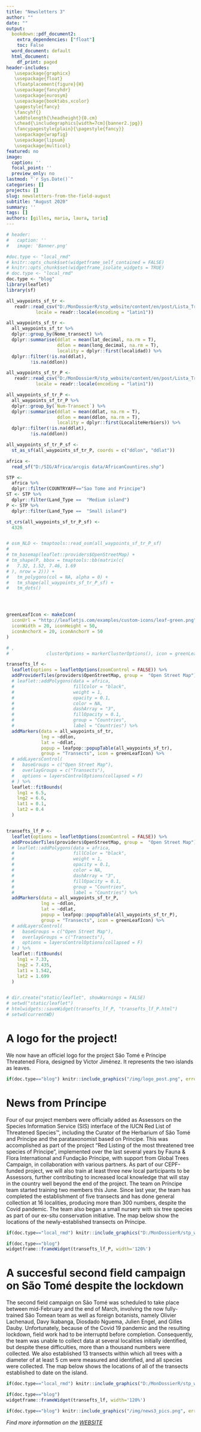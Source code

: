```yaml
---
title: "Newsletters 3"
author: ""
date: ""
output: 
  bookdown::pdf_document2:
    extra_dependencies: ["float"]
    toc: False
  word_document: default
  html_document:
    df_print: paged
header-includes: 
   \usepackage{graphicx}
   \usepackage{float}
   \floatplacement{figure}{H}
   \usepackage{fancyhdr}
   \usepackage{eurosym}
   \usepackage{booktabs,xcolor}
   \pagestyle{fancy}
   \fancyhf{}
   \addtolength{\headheight}{0.cm}
   \chead{\includegraphics[width=7cm]{banner2.jpg}}
   \fancypagestyle{plain}{\pagestyle{fancy}}
   \usepackage{wrapfig}
   \usepackage{lipsum}
   \usepackage{multicol}
featured: no
image:
  caption: ''
  focal_point: ''
  preview_only: no
lastmod: "`r Sys.Date()`"
categories: []
projects: []
slug: newsletters-from-the-field-august
subtitle: "August 2020"
summary: ''
tags: []
authors: [gilles, maria, laura, tariq]
---
```


\vspace{-28truemm}

```r

# header:
#   caption: ''
#   image: 'Banner.png'

#doc.type <- "local_rmd"
# knitr::opts_chunk$set(widgetframe_self_contained = FALSE)
# knitr::opts_chunk$set(widgetframe_isolate_widgets = TRUE)
# doc.type <- "local_rmd"
doc.type <- "blog"
library(leaflet)
library(sf)

```


```r

all_waypoints_sf_tr <- 
   readr::read_csv("D:/MonDossierR/stp_website/content/en/post/Lista_Transecto_ST.csv", 
           locale = readr::locale(encoding = "latin1"))

all_waypoints_sf_tr <- 
  all_waypoints_sf_tr %>% 
  dplyr::group_by(Nome_transect) %>% 
  dplyr::summarise(ddlat = mean(lat_decimal, na.rm = T),
                   ddlon = mean(long_decimal, na.rm = T),
                   locality = dplyr::first(localidad)) %>% 
  dplyr::filter(!is.na(ddlat), 
         !is.na(ddlon))

all_waypoints_sf_tr_P <- 
   readr::read_csv("D:/MonDossierR/stp_website/content/en/post/Lista_Transecto_P.csv", 
           locale = readr::locale(encoding = "latin1"))

all_waypoints_sf_tr_P <- 
  all_waypoints_sf_tr_P %>% 
  dplyr::group_by(`Num-Transect`) %>% 
  dplyr::summarise(ddlat = mean(ddlat, na.rm = T),
                   ddlon = mean(ddlon, na.rm = T),
                   locality = dplyr::first(LocaliteHerbiers)) %>% 
  dplyr::filter(!is.na(ddlat), 
         !is.na(ddlon))

all_waypoints_sf_tr_P_sf <- 
  st_as_sf(all_waypoints_sf_tr_P, coords = c("ddlon", "ddlat"))

africa <- 
  read_sf("D:/SIG/Africa/arcgis data/AfricanCountires.shp")

STP <- 
  africa %>% 
  dplyr::filter(COUNTRYAFF=="Sao Tome and Principe")
ST <- STP %>% 
  dplyr::filter(Land_Type ==  "Medium island")
P <- STP %>% 
  dplyr::filter(Land_Type ==  "Small island")

st_crs(all_waypoints_sf_tr_P_sf) <- 
  4326


# osm_NLD <- tmaptools::read_osm(all_waypoints_sf_tr_P_sf)
# 
# tm_basemap(leaflet::providers$OpenStreetMap) +
# tm_shape(P, bbox = tmaptools::bb(matrix(c(
#   7.32, 1.52, 7.46, 1.69
# ), nrow = 2))) +
#   tm_polygons(col = NA, alpha = 0) +
#   tm_shape(all_waypoints_sf_tr_P_sf) +
#   tm_dots()




greenLeafIcon <- makeIcon(
  iconUrl = "http://leafletjs.com/examples/custom-icons/leaf-green.png",
  iconWidth = 20, iconHeight = 50,
  iconAnchorX = 20, iconAnchorY = 50
)

# ,
#              clusterOptions = markerClusterOptions(), icon = greenLeafIcon

transefts_lf <- 
  leaflet(options = leafletOptions(zoomControl = FALSE)) %>% 
  addProviderTiles(providers$OpenStreetMap, group =  "Open Street Map") %>%
  # leaflet::addPolygons(data = africa, 
  #                      fillColor = "black",
  #                      weight = 1,
  #                      opacity = 0.1,
  #                      color = NA,
  #                      dashArray = "3",
  #                      fillOpacity = 0.1, 
  #                      group = "Countries",
  #                      label = "Countries") %>%
  addMarkers(data = all_waypoints_sf_tr, 
             lng = ~ddlon,
             lat = ~ddlat,
             popup = leafpop::popupTable(all_waypoints_sf_tr), 
             group = "Transects", icon = greenLeafIcon) %>% 
  # addLayersControl(
  #   baseGroups = c("Open Street Map"),
  #   overlayGroups = c("Transects"),
  #   options = layersControlOptions(collapsed = F)
  # ) %>% 
  leaflet::fitBounds(
    lng1 = 6.5,
    lng2 = 6.6,
    lat1 = 0.1,
    lat2 = 0.4
  )


transefts_lf_P <- 
  leaflet(options = leafletOptions(zoomControl = FALSE)) %>% 
  addProviderTiles(providers$OpenStreetMap, group =  "Open Street Map") %>%
  # leaflet::addPolygons(data = africa, 
  #                      fillColor = "black",
  #                      weight = 1,
  #                      opacity = 0.1,
  #                      color = NA,
  #                      dashArray = "3",
  #                      fillOpacity = 0.1, 
  #                      group = "Countries",
  #                      label = "Countries") %>%
  addMarkers(data = all_waypoints_sf_tr_P, 
             lng = ~ddlon,
             lat = ~ddlat,
             popup = leafpop::popupTable(all_waypoints_sf_tr_P), 
             group = "Transects", icon = greenLeafIcon) %>% 
  # addLayersControl(
  #   baseGroups = c("Open Street Map"),
  #   overlayGroups = c("Transects"),
  #   options = layersControlOptions(collapsed = F)
  # ) %>% 
  leaflet::fitBounds(
    lng1 = 7.33,
    lng2 = 7.435,
    lat1 = 1.542,
    lat2 = 1.699
  )


# dir.create("static/leaflet", showWarnings = FALSE)
# setwd("static/leaflet")
# htmlwidgets::saveWidget(transefts_lf_P, "transefts_lf_P.html")
# setwd(currentWD)

```


\begin{multicols}{2}
  \null \vfill
\section{A logo for the project!}
We now have an officiel logo for the project São Tomé e Príncipe Threatened Flora, designed by Victor Jiménez. It represents the two islands as leaves.
  \vfill \null

\columnbreak
  \null \vfill
  \null \vfill
  \null \vfill
  \null \vfill
  \null \hfill
  \null \hfill
  \centering
  \includegraphics[width=.25\textwidth]{D:/MonDossierR/stp_website/static/img/logo_proj.png}
  \vfill \null


\end{multicols}



# A logo for the project!
We now have an officiel logo for the project São Tomé e Príncipe Threatened Flora, designed by Victor Jiménez. It represents the two islands as leaves.



```r

if(doc.type=="blog") knitr::include_graphics("/img/logo_post.png", error = FALSE)
```


\vspace{-18truemm}

# News from Príncipe

Four of our project members were officially added as Assessors on the Species Information Service (SIS) interface of the IUCN Red List of Threatened Species™, including the Curator of the Herbarium of São Tomé and Príncipe and the parataxonomist based on Príncipe. This was accomplished as part of the project “Red Listing of the most threatened tree species of Príncipe”, implemented over the last several years by Fauna & Flora International and Fundação Príncipe, with support from Global Trees Campaign, in collaboration with various partners. As part of our CEPF-funded project, we will also train at least three new local participants to be Assessors, further contributing to increased local knowledge that will stay in the country well beyond the end of the project. The team on Príncipe team started training two members this June.
Since last year, the team has completed the establishment of five transects and has done general collection at 16 localities, producing more than 300 numbers, despite the Covid pandemic. The team also began a small nursery with six tree species as part of our ex-situ conservation initiative. The map below show the locations of the newly-established transects on Príncipe. 


```r
if(doc.type=="local_rmd") knitr::include_graphics("D:/MonDossierR/stp_website_backup//static/img/news3_pics_p.png")
```



```r

if(doc.type=="blog")
widgetframe::frameWidget(transefts_lf_P, width='120%')


```


# A succesful second field campaign on São Tomé despite the lockdown

The second field campaign on São Tomé was scheduled to take place between mid-February and the end of March, involving the now fully-trained São Tomean team as well as foreign botanists, namely Olivier Lachenaud, Davy Ikabanga, Diosdado Nguema, Julien Engel, and Gilles Dauby. Unfortunately, because of the Covid 19 pandemic and the resulting lockdown, field work had to be interruptd before completion.  Consequently, the team was unable to collect data at several localities initially identified, but despite these difficulties, more than a thousand numbers were collected. We also established 13 transects within which all trees with a diameter of at least 5 cm were measured and identified, and all species were collected. The map below shows the locations of all of the transects established to date on the island.



```r
if(doc.type=="local_rmd") knitr::include_graphics("D:/MonDossierR/stp_website_backup//static/img/transect_st_news3.png")


```


```r


if(doc.type=="blog")
widgetframe::frameWidget(transefts_lf, width='120%')


```



```r
if(doc.type=="blog") knitr::include_graphics("/img/news3_pics.png", error = FALSE)
```


\vspace{10truemm}

\fontsize{22}{22}
*Find more information on the [WEBSITE](https://cepf-stp-threat-flora.netlify.app/#about)*
